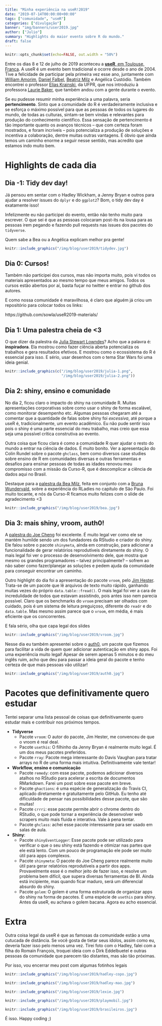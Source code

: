 ```yaml
---
title: "Minha experiência na useR!2019"
date: "2019-07-14T00:00:00+00:00"
tags: ["comunidade", "useR"]
categories: ["divulgação"]
banner: "img/banners/user2019.jpg"
author: ["Julio"]
summary: "Highlights do maior evento sobre R do mundo."
draft: false
---
```


```r
knitr::opts_chunk$set(echo=FALSE, out.width = "50%")
```

Entre os dias 8 e 12 de julho de 2019 aconteceu a [**useR**, em Toulouse, França](http://user2019.r-project.org/). A useR é um evento bem tradicional e ocorre desde o ano de 2004. Tive a felicidade de participar pela primeira vez esse ano, juntamente com [William Amorim](https://www.curso-r.com/author/william/), [Daniel Falbel](https://github.com/dfalbel), [Beatriz Milz](https://twitter.com/beamilz) e Angélica Custódio. Também encontrei o professor [Elias Krainski](http://www.leg.ufpr.br/~elias/), da UFPR, que nos introduziu à professora [Laurie Baker](https://www.researchgate.net/profile/Laurie_Baker2), que também andou com a gente durante o evento.

Se eu pudesse resumir minha experiência a uma palavra, seria **pertencimento**. Sinto que a comunidade do R é verdadeiramente inclusiva e se esforça o máximo possível para que as pessoas de todos os lugares do mundo, de todas as culturas, sintam-se bem vindas e relevantes para produção do conhecimento científico. Essa sensação de pertencimento é tão importante quanto os avanços técnicos -- que com certeza foram mostrados, e foram incríveis -- pois potencializa a produção de soluções e incentiva a colaboração, dentre muitas outras vantagens. É óbvio que ainda temos um caminho enorme a seguir nesse sentido, mas acredito que estamos indo muito bem.

# Highlights de cada dia

## Dia -1: Tidy dev day!

Já pensou em sentar com o Hadley Wickham, a Jenny Bryan e outros para ajudar a resolver issues do `dplyr` e do `ggplot2`? Bom, o tidy dev day é exatamente isso!

Infelizmente eu não participei do evento, então não tenho muito para escrever. O que sei é que as pessoas colocaram post-its na lousa para as pessoas irem pegando e fazendo pull requests nas issues dos pacotes do `tidyverse`.

Quem sabe a Bea ou a Angélica explicam melhor pra gente!

```r
knitr::include_graphics("/img/blog/user2019/tidydev.jpg")
```

## Dia 0: Cursos!

Também não participei dos cursos, mas não importa muito, pois vi todos os materiais apresentados ao mesmo tempo que meus amigos. Todos os cursos estão abertos por aí, basta fuçar no twitter e entrar no github dos autores. 

E como nossa comunidade é maravilhosa, é claro que alguém já criou um repositório para colocar todos os links:

https://github.com/sowla/useR2019-materials/

## Dia 1: Uma palestra cheia de <3

O que dizer da palestra da [Julia Stewart Lowndes](https://www.youtube.com/watch?v=Z8PqwFPqn6Y)? Acho que a palavra é: **inspiradora**. Ela mostrou como fazer ciência aberta potencializa os trabalhos e gera resultados efetivos. E mostrou como o ecossistema do R é essencial para isso. E sério, usar desenhos com o tema Star Wars foi uma ideia genial.

```r
knitr::include_graphics(c("/img/blog/user2019/julia-1.png", 
                          "/img/blog/user2019/julia-2.png"))
```

## Dia 2: shiny, ensino e comunidade

No dia 2, ficou claro o impacto do shiny na comunidade R. Muitas apresentações corporativas sobre como usar o shiny de forma escalável, como monitorar desempenho etc. Algumas pessoas chegaram até a comentar que a quantidade de falas sobre shiny foi *excessiva*, até porque a useR é, tradicionalmente, um evento acadêmico. Eu não pude sentir isso pois o shiny é uma parte essencial do meu trabalho, mas creio que essa seja uma possível crítica construtiva ao evento.

Outra coisa que ficou clara é como a comunidade R quer ajudar o resto do mundo a entrar na ciência de dados. É muito bonito. Ver a apresentação do Colin Rundel sobre o pacote `ghclass`, bem como diversos case studies sobre ensino de R em comunidades diversas e outras ferramentas e desafios para ensinar pessoas de todas as idades renovou meu compromisso com a missão da Curso-R, que é descomplicar a ciência de dados aqui no Brasil.

Destaque para a [palestra da Bea Milz](https://beatrizmilz.github.io/useR2019/), feita em conjunto com a [Bruna Wundervald](https://brunaw.com), sobre a experiência do RLadies no capítulo de São Paulo. Foi muito tocante, e nós da Curso-R ficamos muito felizes com o slide de agradecimento <3

```r
knitr::include_graphics("/img/blog/user2019/bea.jpg")
```


## Dia 3: mais shiny, vroom, auth0!

A [palestra do Joe Cheng](https://www.youtube.com/watch?v=5KByRC6eqC8&feature=youtu.be&t=697) foi excelente. É muito legal ver como ele se mantém humilde sendo um dos fundadores da RStudio e criador do shiny. Ele falou sobre o pacote `shinymeta`, ainda em construção, para adicionar a funcionalidade de gerar relatórios reprodutíveis diretamente do shiny. O mais legal foi ver o processo de desenvolvimento dele, que mostra que mesmo os grandes programadores -- talvez principalmente? -- sofrem ao não saber como fazer/planejar as soluções e pedem ajuda da comunidade para conseguir encontrar um caminho.

Outro highlight do dia foi a apresentação do pacote `vroom`, pelo [Jim Hester](https://speakerdeck.com/jimhester/vroom). Trata-se de um pacote que lê arquivos de texto muito rápido, ganhando muitas vezes do próprio `data.table::fread()`. O mais legal foi ver a cara de incredulidade de todos que estavam assistindo, pois antes isso nem parecia possível. Claro que os benchmarks do `vroom` precisam ser olhados com cuidado, pois é um sistema de leitura preguiçoso, diferente do `readr` e do `data.table`. Mas mesmo assim parece que o `vroom`, em média, é mais eficiente que os concorrentes.

E fala sério, olha que capa legal dos slides

```r
knitr::include_graphics("/img/blog/user2019/vroom.jpg")
```

Nesse dia eu também apresentei sobre o [auth0](https://github.com/curso-r/auth0), um pacote que fizemos para facilitar a vida de quem quer adicionar autenticação em shiny apps. Foi uma experiência muito legal! Apesar de serem apenas 5 minutos e do meu inglês ruim, acho que deu para passar a ideia geral do pacote e tenho certeza de que mais pessoas vão utilizar!

```r
knitr::include_graphics("/img/blog/user2019/auth0.jpg")
```

# Pacotes que definitivamente quero estudar

Tentei separar uma lista pessoal de coisas que definitivamente quero estudar mais e contribuir nos próximos tempos.

- **Tidyverse**
  - Pacote `vroom`: O autor do pacote, Jim Hester, me convenceu de que o vroom é real deal. 
  - Pacote `usethis`: O filhinho da Jenny Bryan é realmente muito legal. É um dos meus pacotes preferidos.
  - Pacote `rray`: Pacote mega interessante do Davis Vaughan para tratar arrays no R de uma forma mais intuitiva. Definitivamente vale tentar!
- **Workflow, ensino e comunicação**
  - Pacote `remedy`: com esse pacote, podemos adicionar diversos atalhos no RStudio para acelerar a escrita de documentos RMarkdown. Farei um post sobre esse pacote em breve.
  - Pacote `ghactions`: é uma espécie de generalização do Travis CI, aplicado diretamente e gratuitamente pelo GitHub. Eu tenho até dificuldade de pensar nas possibilidades desse pacote, que são muitas!
  - Pacote `crrri`: esse pacote permite abrir o chrome dentro do RStudio, o que pode tornar a experiência de desenvolver web scrapers muito mais fluida e interativa. Vale à pena tentar.
  - Pacote `ghclass`: achei esse pacote interessante para ser usado em salas de aula. 
- **Shiny**:
  - Pacote `shinyEventLogger`: Esse pacote pode ser utilizado para verificar o que o seu shiny está fazendo e otimizar nas partes que ele está lento. Com um pouco de programação ele pode ser muito útil para apps complexos.
  - Pacote `shinymeta`: O pacote do Joe Cheng parece realmente muito útil para gerar relatórios reprodutíveis a partir dos apps. Provavelmente esse é o melhor jeito de fazer isso, e resolve um problema bem difícil, que supera diversas ferramentas de BI. Ainda está incipiente, mas quando ficar maduro, será um diferencial absurdo do shiny.
  - Pacote `golem`: O golem é uma forma estruturada de organizar apps do shiny na forma de pacotes. É uma espécie de `usethis` para shiny. Antes da useR, eu achava o golem bacana. Agora eu acho essencial.

# Extra

Outra coisa legal da useR é que as famosas da comunidade estão a uma cutucada de distância. Se você gosta de tietar seus ídolos, assim como eu, deveria fazer isso pelo menos uma vez. Tirei foto com o Hadley, falei com a filha do Romain François, troquei ideia com o Dirk Eddelbuetel e outras pessoas da comunidade que parecem tão distantes, mas são tão próximas.

Por isso, vou encerrar meu post com algumas fotinhos legais

```r
knitr::include_graphics("/img/blog/user2019/hadley-copo.jpg")
```

```r
knitr::include_graphics("/img/blog/user2019/hadley-mao.jpg")
```

```r
knitr::include_graphics("/img/blog/user2019/lexie.jpg")
```

```r
knitr::include_graphics("/img/blog/user2019/playmobil.jpg")
```

```r
knitr::include_graphics("/img/blog/user2019/brasileiros.jpg")
```

É isso. Happy coding ;)









